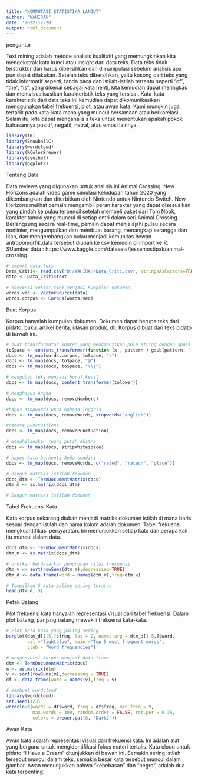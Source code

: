 ---
title: "KOMPUTASI STATISTIKA LANJUT"
author: "WAHIRAH"
date: '2022-12-20'
output: html_document
---
pengantar

Text mining adalah metode analisis kualitatif yang memungkinkan kita mengekstrak kata kunci atau insight dari data teks. Data teks tidak terstruktur dan harus dibersihkan dan dimanipulasi sebelum analisis apa pun dapat dilakukan. Setelah teks dibersihkan, yaitu kosong dari teks yang tidak informatif seperti, tanda baca dan istilah-istilah tertentu seperti “of”, “the”, “is”, yang dikenal sebagai kata henti, kita kemudian dapat meringkas dan memvisualisasikan karakteristik teks yang tersisa . Kata-kata karakteristik dari data teks ini kemudian dapat dikomunikasikan menggunakan tabel frekuensi, plot, atau awan kata. Kami mungkin juga tertarik pada kata-kata mana yang muncul bersamaan atau berkorelasi. Selain itu, kita dapat menganalisis teks untuk menentukan apakah pokok bahasannya positif, negatif, netral, atau emosi lainnya.

```{r }
library(tm)
library(SnowballC)
library(wordcloud)
library(RColorBrewer)
library(syuzhet)
library(ggplot2)
```
Tentang Data

Data reviews yang digunakan untuk analisis ini Animal Crossing: New Horizons adalah video game simulasi kehidupan tahun 2020 yang dikembangkan dan diterbitkan oleh Nintendo untuk Nintendo Switch. New Horizons melihat pemain mengambil peran karakter yang dapat disesuaikan yang pindah ke pulau terpencil setelah membeli paket dari Tom Nook, karakter tanuki yang muncul di setiap entri dalam seri Animal Crossing. Berlangsung secara real-time, pemain dapat menjelajahi pulau secara nonlinier, mengumpulkan dan membuat barang, menangkap serangga dan ikan, dan mengembangkan pulau menjadi komunitas hewan antropomorfik.data tersebut diubah ke csv kemudin di import ke R. SUumber data : https://www.kaggle.com/datasets/jessemostipak/animal-crossing


```{r }
# import data teks
Data_Criti<- read.csv("D:/WAHIRAH/Data_Criti.csv", stringsAsFactors=TRUE)
data <- Data_Criti$text

# konversi vektor teks menjadi kumpulan dokumen
words.vec <- VectorSource(data)
words.corpus <- Corpus(words.vec)

```
Buat Korpus

Korpus hanyalah kumpulan dokumen. Dokumen dapat berupa teks dari pidato, buku, artikel berita, ulasan produk, dll. Korpus dibuat dari teks pidato di bawah ini.


```{r }
# buat transformator konten yang menggantikan pola string dengan spasi
toSpace <- content_transformer(function (x , pattern ) gsub(pattern, " ", x))
docs <- tm_map(words.corpus, toSpace, "/")
docs <- tm_map(docs, toSpace, "@")
docs <- tm_map(docs, toSpace, "\\|")

# mengubah teks menjadi huruf kecil
docs <- tm_map(docs, content_transformer(tolower))

# Menghapus Angka
docs <- tm_map(docs, removeNumbers)

#hapus stopwords umum bahasa Inggris
docs <- tm_map(docs, removeWords, stopwords("english"))

#remove punctuations
docs <- tm_map(docs, removePunctuation)

# menghilangkan ruang putih ekstra
docs <- tm_map(docs, stripWhitespace)

# hapus kata berhenti Anda sendiri
docs <- tm_map(docs, removeWords, c("rated", "ratedn", "place"))
```


```{r}
# Bangun matriks istilah-dokumen
docs_dtm <- TermDocumentMatrix(docs)
dtm_m <- as.matrix(docs_dtm)

# Bangun matriks istilah-dokumen
```
Tabel Frekuensi Kata

Kata korpus sekarang diubah menjadi matriks dokumen istilah di mana baris sesuai dengan istilah dan nama kolom adalah dokumen. Tabel frekuensi mengkuantifikasi persyaratan. Ini menunjukkan setiap kata dan berapa kali itu muncul dalam data.


```{r}
docs_dtm <- TermDocumentMatrix(docs)
dtm_m <- as.matrix(docs_dtm)

# Urutkan berdasarkan penurunan nilai frekuensi
dtm_v <- sort(rowSums(dtm_m),decreasing=TRUE)
dtm_d <- data.frame(word = names(dtm_v),freq=dtm_v)

# Tampilkan 5 kata paling sering teratas
head(dtm_d, 5)

```
Petak Batang

Plot frekuensi kata hanyalah representasi visual dari tabel frekuensi. Dalam plot batang, panjang batang mewakili frekuensi kata-kata.

```{r}
# Plot kata-kata yang paling sering
barplot(dtm_d[1:5,]$freq, las = 2, names.arg = dtm_d[1:5,]$word,
        col ="lightblue", main ="Top 5 most frequent words",
        ylab = "Word frequencies")

```
```{r}
# mengonversi korpus menjadi data.frame
dtm <- TermDocumentMatrix(docs)
m <- as.matrix(dtm)
v <- sort(rowSums(m),decreasing = TRUE)
df <- data.frame(word = names(v),freq = v)

# membuat wordcloud
library(wordcloud)
set.seed(123)
wordcloud(words = df$word, freq = df$freq, min.freq = 9,
          max.words = 300, random.order = FALSE, rot.per = 0.35,
          colors = brewer.pal(8, "Dark2"))

```
Awan Kata

Awan kata adalah representasi visual dari frekuensi kata. Ini adalah alat yang berguna untuk mengidentifikasi fokus materi tertulis. Kata cloud untuk pidato “I Have a Dream” ditunjukkan di bawah ini. Semakin sering istilah tersebut muncul dalam teks, semakin besar kata tersebut muncul dalam gambar. Awan menunjukkan bahwa "kebebasan" dan "negro", adalah dua kata terpenting.

